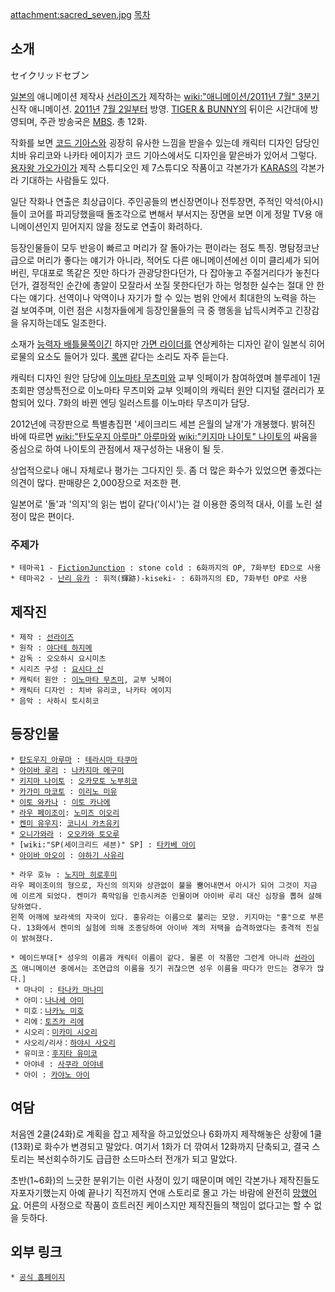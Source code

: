 attachment:sacred_seven.jpg
[[목차]]
== 소개 ==
{{{#!HTML
<object width="600" height="360"><param name="movie" value="http://www.youtube.com/v/vbZ-pWuAdc0&rel=0&hl=ko_KR&feature=player_embedded&version=3"></param><param name="allowFullScreen" value="true"></param><param name="allowScriptAccess" value="always"></param><embed src="http://www.youtube.com/v/vbZ-pWuAdc0&rel=0&hl=ko_KR&feature=player_embedded&version=3" type="application/x-shockwave-flash" allowfullscreen="true" allowScriptAccess="always" width="600" height="360"></embed></object>
}}}

セイクリッドセブン

[[일본]]의 애니메이션 제작사 [[선라이즈]]가 제작하는 [[wiki:"애니메이션/2011년 7월" 3분기]] 신작 애니메이션. [[2011년]] [[7월 2일]]부터 방영. [[TIGER & BUNNY]]의 뒤이은 시간대에 방영되며, 주관 방송국은 [[MBS]]. 총 12화.

작화를 보면 [[코드 기아스]]와 굉장히 유사한 느낌을 받을수 있는데 캐릭터 디자인 담당인 치바 유리코와 나카타 에이지가 코드 기아스에서도 디자인을 맡은바가 있어서 그렇다. [[용자왕 가오가이가]] 제작 스튜디오인 제 7스튜디오 작품이고 각본가가 [[KARAS]]의 각본가라 기대하는 사람들도 있다.

일단 작화나 연출은 최상급이다. 주인공들의 변신장면이나 전투장면, 주적인 악석(아시)들이 코어를 파괴당했을때 돌조각으로 변해서 부서지는 장면을 보면 이게 정말 TV용 애니메이션인지 믿어지지 않을 정도로 연출이 화려하다.

등장인물들이 모두 반응이 빠르고 머리가 잘 돌아가는 편이라는 점도 특징. 명탐정코난급으로 머리가 좋다는 얘기가 아니라, 적어도 다른 애니메이션에선 이미 클리셰가 되어버린, 무대포로 똑같은 짓만 하다가 관광당한다던가, 다 잡아놓고 주절거리다가 놓친다던가, 결정적인 순간에 총알이 모잘라서 쏘질 못한다던가 하는 멍청한 실수는 절대 안 한다는 얘기다. 선역이나 악역이나 자기가 할 수 있는 범위 안에서 최대한의 노력을 하는 걸 보여주며, 이런 점은 시청자들에게 등장인물들의 극 중 행동을 납득시켜주고 긴장감을 유지하는데도 일조한다.

소재가 [[능력자 배틀물]]쪽이긴 하지만 [[가면 라이더]]를 연상케하는 디자인 같이 일본식 히어로물의 요소도 들어가 있다. [[록맨]] 같다는 소리도 자주 듣는다.

캐릭터 디자인 원안 담당에 [[이노마타 무츠미]]와 교부 잇페이가 참여하였며 블루레이 1권 초회판 영상특전으로 이노마타 무츠미와 교부 잇페이의 캐릭터 원안 디지털 갤러리가 포함되어 있다. 7화의 바뀐 엔딩 일러스트를 이노마타 무츠미가 담당.

2012년에 극장판으로 특별총집편 '세이크리드 세븐 은월의 날개'가 개봉했다. 밝혀진 바에 따르면 [[wiki:"탄도우지 아루마" 아루마]]와 [[wiki:"키지마 나이토" 나이토]]의 싸움을 중심으로 하여 나이토의 관점에서 재구성하는 내용이 될 듯.

상업적으로나 애니 자체로나 평가는 그다지인 듯. 좀 더 많은 화수가 있었으면 좋겠다는 의견이 많다. 판매량은 2,000장으로 저조한 편.

일본어로 '돌'과 '의지'의 읽는 법이 같다('이시')는 걸 이용한 중의적 대사, 이를 노린 설정이 많은 편이다.
 
=== 주제가 ===
 * 테마곡1 - [[FictionJunction]] : stone cold : 6화까지의 OP, 7화부턴 ED으로 사용
 * 테마곡2 - [[난리 유카]] : 휘적(輝跡)-kiseki- : 6화까지의 ED, 7화부턴 OP로 사용

== 제작진 ==
 * 제작 : [[선라이즈]]
 * 원작 : [[야다테 하지메]]
 * 감독 : 오오하시 요시미츠
 * 시리즈 구성 : [[요시다 신]] 
 * 캐릭터 원안 : [[이노마타 무츠미]], 교부 닛페이
 * 캐릭터 디자인 : 치바 유리코, 나카타 에이지
 * 음악 : 사하시 토시히코

== 등장인물 ==
 * [[탄도우지 아루마]] : [[테라시마 타쿠마]]
 * [[아이바 루리]] : [[나카지마 메구미]]
 * [[키지마 나이토]] : [[오카모토 노부히코]]
 * [[카가미 마코토]] : [[이리노 미유]]
 * [[이토 와카나]] : [[이토 카나에]]
 * [[라우 페이조이]]: [[노미즈 이오리]]
 * [[켄미 유우지]]: [[코니시 카츠유키]]
 * [[오니가와라]] : [[오오카와 토오루]]
 * [wiki:"SP(세이크리드 세븐)" SP] : [[타카베 아이]]
 * [[아이바 아오이]] : [[야하기 사유리]]

 * 라우 호뉴 : [[노지마 히로후미]]
 라우 페이조이의 형으로, 자신의 의지와 상관없이 불을 뿜어내면서 아시가 되어 그것이 지금에 이르게 되었다. 켄미가 흑막임을 인증시켜준 인물이며 아이바 루리 대신 심장을 뽑혀 살해당하였다.
 왼쪽 어깨에 보라색의 자국이 있다. 홍유라는 이름으로 불리는 모양. 키지마는 "홍"으로 부른다. 13화에서 켄미의 실험에 의해 조종당하여 아이바 계의 저택을 습격하였다는 충격적 진실이 밝혀졌다.

 * 메이드부대[* 성우의 이름과 캐릭터 이름이 같다. 물론 이 작품만 그런게 아니라 [[선라이즈]] 애니메이션 중에서는 조연급의 이름을 짓기 귀찮으면 성우 이름을 따다가 만드는 경우가 많다.]
  * 마나미 : [[타나카 마나미]]
  * 아미：[[나나세 아미]]
  * 미호：[[나카노 미호]]
  * 리에：[[토즈카 리에]]
  * 시오리：[[미카미 시오리]]
  * 사오리/리사：[[하야시 사오리]]
  * 유미코：[[후지타 유미코]]
  * 아야네 : [[사쿠라 아야네]]
  * 아이 : [[카야노 아이]]

== 여담 ==
처음엔 2쿨(24화)로 계획을 잡고 제작을 하고있었으나 6화까지 제작해놓은 상황에 1쿨(13화)로 화수가 변경되고 말았다. 여기서 1화가 더 깎여서 12화까지 단축되고, 결국 스토리는 복선회수하기도 급급한 소드마스터 전개가 되고 말았다. 

초반(1~6화)의 느긋한 분위기는 이런 사정이 있기 때문이며 메인 각본가나 제작진들도 자포자기했는지 아예 끝나기 직전까지 연애 스토리로 몰고 가는 바람에 완전히 [[망했어요]]. 어른의 사정으로 작품이 흐트러진 케이스지만 제작진들의 책임이 없다고는 할 수 없을 듯하다.

== 외부 링크 ==
 * [http://www.sacred7.jp/ 공식 홈페이지]
